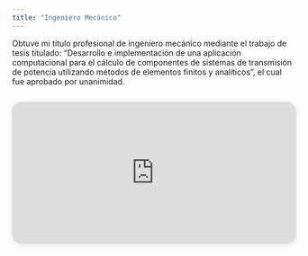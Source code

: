 ```yaml
---
title: "Ingeniero Mecánico"
---
```


::: {.text-justify}
Obtuve mi título profesional de ingeniero mecánico mediante el trabajo de tesis titulado: “Desarrollo e implementación de una aplicación computacional para el cálculo de componentes de sistemas de transmisión de potencia utilizando métodos de elementos finitos y analíticos”, el cual fue aprobado por unanimidad.
:::

<div style="position: relative; width: 100%; height: 0; padding-top: 50%;
 padding-bottom: 0; box-shadow: 0 2px 8px 0 rgba(63,69,81,0.16); margin-top: 2em; margin-bottom: 2em; overflow: hidden;
 border-radius: 16px; will-change: transform;">
  <iframe loading="lazy" style="position: absolute; width: 100%; height: 100%; top: 0; left: 0; border: none; padding: 0;margin: 0;"
    src="https://junior19a2000.github.io/Visor/PSTC.html" allowfullscreen="allowfullscreen" allow="fullscreen">
  </iframe>
</div>